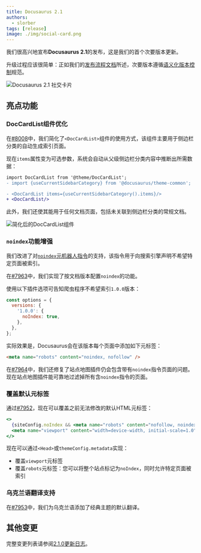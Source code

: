 ```yaml
---
title: Docusaurus 2.1
authors:
  - slorber
tags: [release]
image: ./img/social-card.png
---
```


我们很高兴地宣布**Docusaurus 2.1**的发布，这是我们的首个次要版本更新。

升级过程应该很简单：正如我们的[发布流程文档](/community/release-process)所述，次要版本遵循[语义化版本控制](https://semver.org/)规范。

![Docusaurus 2.1 社交卡片](./img/social-card.png)

<!--truncate-->

## 亮点功能

### DocCardList组件优化

在[#8008](https://github.com/facebook/docusaurus/pull/8008)中，我们简化了`<DocCardList>`组件的使用方式，该组件主要用于侧边栏分类的自动生成索引页面。

现在`items`属性变为可选参数，系统会自动从父级侧边栏分类内容中推断出所需数据：

```diff
import DocCardList from '@theme/DocCardList';
- import {useCurrentSidebarCategory} from '@docusaurus/theme-common';

- <DocCardList items={useCurrentSidebarCategory().items}/>
+ <DocCardList/>
```

此外，我们还使其能用于任何文档页面，包括未关联到侧边栏分类的常规文档。

![简化后的DocCardList组件](./img/doc-card-list.png)

### `noindex`功能增强

我们改进了对[`noindex`元机器人指令](https://developers.google.com/search/docs/advanced/crawling/block-indexing)的支持，该指令用于向搜索引擎声明不希望特定页面被索引。

在[#7963](https://github.com/facebook/docusaurus/pull/7963)中，我们实现了按文档版本配置`noindex`的功能。

使用以下插件选项可告知爬虫程序不希望索引`1.0.0`版本：

```jsx
const options = {
  versions: {
    '1.0.0': {
      noIndex: true,
    },
  },
};
```

实际效果是，Docusaurus会在该版本每个页面中添加如下元标签：

```html
<meta name="robots" content="noindex, nofollow" />
```

在[#7964](https://github.com/facebook/docusaurus/pull/7964)中，我们还修复了站点地图插件仍会包含带有`noindex`指令页面的问题。现在站点地图插件能可靠地过滤掉所有含`noindex`指令的页面。

### 覆盖默认元标签

通过[#7952](https://github.com/facebook/docusaurus/pull/7952)，现在可以覆盖之前无法修改的默认HTML元标签：

```jsx
<>
  {siteConfig.noIndex && <meta name="robots" content="nofollow, noindex" />}
  <meta name="viewport" content="width=device-width, initial-scale=1.0" />
</>
```

现在可以通过`<Head>`或`themeConfig.metadata`实现：

- 覆盖`viewport`元标签
- 覆盖`robots`元标签：您可以将整个站点标记为`noIndex`，同时允许特定页面被索引

### 乌克兰语翻译支持

在[#7953](https://github.com/facebook/docusaurus/pull/7953)中，我们为乌克兰语添加了经典主题的默认翻译。

## 其他变更

完整变更列表请参阅[2.1.0更新日志](/changelog/2.1.0)。